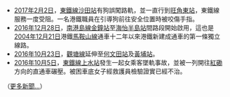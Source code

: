 * [[2017年|2017年]][[2月2日|2月2日]]，[[東鐵線|東鐵線]][[沙田站|沙田站]]有狗誤闖路軌，並一直行到[[旺角東站|旺角東站]]，東鐵線服務一度受阻。一名港鐵職員在引導狗前往安全位置時被咬傷手指。
* [[2016年|2016年]][[12月28日|12月28日]]，[[南港島線|南港島線]][[金鐘站|金鐘站]]至[[海怡半島站|海怡半島站]]間路段開始啟用，這也是[[2004年|2004年]][[12月21日|12月21日]]港鐵[[馬鞍山線|馬鞍山線]]通車十二年以來港鐵新建成通車的第一條獨立線路。
* [[2016年|2016年]][[10月23日|10月23日]]，[[觀塘線|觀塘線]]延伸至[[何文田站|何文田站]]及[[黃埔站|黃埔站]]。
* [[2016年|2016年]][[10月5日|10月5日]]，[[東鐵線|東鐵線]][[上水站_(香港)|上水站]]發生一起女乘客墜軌事故，並被一列開往[[紅磡|紅磡]]方向的直通車碾壓。被困車底女子經救護員檢驗證實已經不治。
（[[n:Category:香港鐵路|更多新聞...]]）